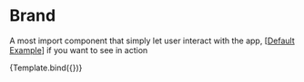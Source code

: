 


<Meta title="Components/Brand" />

# Brand

A most import component that simply let user interact with the app, [[Default Example](/docs/components-brand-example--success)] if you want to see in action


<Story name="Introduction" args={{}}>
  {Template.bind({})}
</Story>